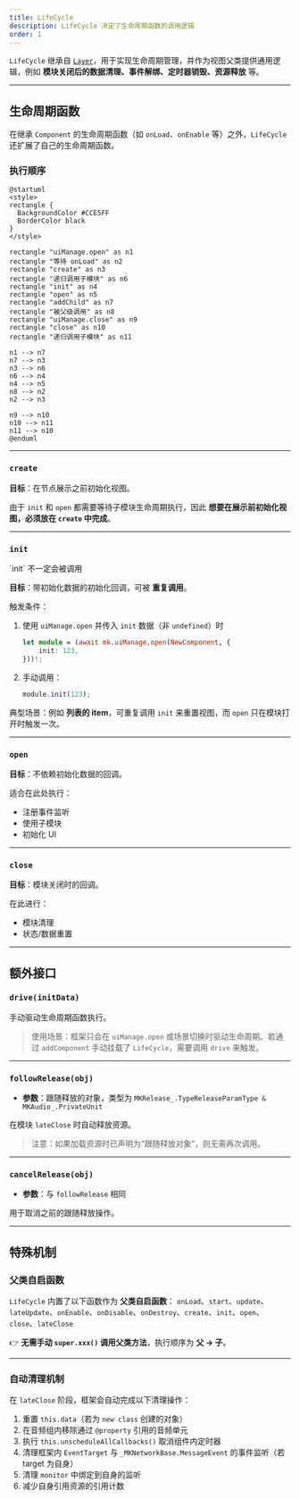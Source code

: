 ```yaml
---
title: LifeCycle
description: LifeCycle 决定了生命周期函数的调用逻辑
order: 1
---
```


`LifeCycle` 继承自 [`Layer`](./layer)，用于实现生命周期管理，并作为视图父类提供通用逻辑，例如 **模块关闭后的数据清理、事件解绑、定时器销毁、资源释放** 等。

---

## 生命周期函数

在继承 `Component` 的生命周期函数（如 `onLoad`、`onEnable` 等）之外，`LifeCycle` 还扩展了自己的生命周期函数。

### 执行顺序

```plantuml
@startuml
<style>
rectangle {
  BackgroundColor #CCE5FF
  BorderColor black
}
</style>

rectangle "uiManage.open" as n1
rectangle "等待 onLoad" as n2
rectangle "create" as n3
rectangle "递归调用子模块" as n6
rectangle "init" as n4
rectangle "open" as n5
rectangle "addChild" as n7
rectangle "被父级调用" as n8
rectangle "uiManage.close" as n9
rectangle "close" as n10
rectangle "递归调用子模块" as n11

n1 --> n7
n7 --> n3
n3 --> n6
n6 --> n4
n4 --> n5
n8 --> n2
n2 --> n3

n9 --> n10
n10 --> n11
n11 --> n10
@enduml
```

---

### `create`

**目标**：在节点展示之前初始化视图。

由于 `init` 和 `open` 都需要等待子模块生命周期执行，因此 **想要在展示前初始化视图，必须放在 `create` 中完成**。

---

### `init`

<Note type="warning" title="注意">
    `init` 不一定会被调用
</Note>

**目标**：带初始化数据的初始化回调，可被 **重复调用**。

触发条件：

1. 使用 `uiManage.open` 并传入 `init` 数据（非 `undefined`）时

    ```ts
    let module = (await mk.uiManage.open(NewComponent, {
        init: 123,
    }))!;
    ```

2. 手动调用：

    ```ts
    module.init(123);
    ```

典型场景：例如 **列表的 item**，可重复调用 `init` 来重置视图，而 `open` 只在模块打开时触发一次。

---

### `open`

**目标**：不依赖初始化数据的回调。

适合在此处执行：

-   注册事件监听
-   使用子模块
-   初始化 UI

---

### `close`

**目标**：模块关闭时的回调。

在此进行：

-   模块清理
-   状态/数据重置

---

## 额外接口

### `drive(initData)`

手动驱动生命周期函数执行。

> 使用场景：框架只会在 `uiManage.open` 或场景切换时驱动生命周期。若通过 `addComponent` 手动挂载了 `LifeCycle`，需要调用 `drive` 来触发。

---

### `followRelease(obj)`

-   **参数**：跟随释放的对象，类型为 `MKRelease_.TypeReleaseParamType & MKAudio_.PrivateUnit`

在模块 `lateClose` 时自动释放资源。

> 注意：如果加载资源时已声明为“跟随释放对象”，则无需再次调用。

---

### `cancelRelease(obj)`

-   **参数**：与 `followRelease` 相同

用于取消之前的跟随释放操作。

---

## 特殊机制

### 父类自启函数

`LifeCycle` 内置了以下函数作为 **父类自启函数**：
`onLoad`、`start`、`update`、`lateUpdate`、`onEnable`、`onDisable`、`onDestroy`、`create`、`init`、`open`、`close`、`lateClose`

👉 **无需手动 `super.xxx()` 调用父类方法**，执行顺序为 **父 → 子**。

---

### 自动清理机制

在 `lateClose` 阶段，框架会自动完成以下清理操作：

1. 重置 `this.data`（若为 `new class` 创建的对象）
2. 在音频组内移除通过 `@property` 引用的音频单元
3. 执行 `this.unscheduleAllCallbacks()` 取消组件内定时器
4. 清理框架内 `EventTarget` 与 `_MKNetworkBase.MessageEvent` 的事件监听（若 target 为自身）
5. 清理 `monitor` 中绑定到自身的监听
6. 减少自身引用资源的引用计数
